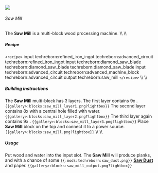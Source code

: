  ![](/mods/techreborn/saw_mill.png)

###### Saw Mill

The **Saw Mill** is a multi-block wood processing machine. \\\\ \\\\

##### Recipe

`<recipe>` input techreborn:refined_iron_ingot
techreborn:advanced_circuit techreborn:refined_iron_ingot input
techreborn:diamond_saw_blade techreborn:diamond_saw_blade
techreborn:diamond_saw_blade input techreborn:advanced_circuit
techreborn:advanced_machine_block techreborn:advanced_circuit output
techreborn:saw_mill `</recipe>` \\\\ \\\\

##### Building instructions

The **Saw Mill** multi-block has 3 layers. The first layer contains
9x <Mcitem id="techreborn:basic_machine_casing"/>.
`{{gallery>:blocks:saw_mill_layer1.png?lightbox}}` The
second layer contains 8x
<Mcitem id="techreborn:advanced_machine_casing"/>
with a central hole filled with water.
`{{gallery>:blocks:saw_mill_layer2.png?lightbox}}` The third
layer again contains 9x
<Mcitem id="techreborn:basic_machine_casing"/>.
`{{gallery>:blocks:saw_mill_layer3.png?lightbox}}` Place
**Saw Mill** block on the top and connect it to a power source.
`{{gallery>:blocks:saw_mill.png?lightbox}}` \\\\ \\\\

##### Usage

Put wood and water into the input slot. The **Saw Mill** will
produce planks, and with a chance of some
`{{:mods:techreborn:saw_dust.png}}` **[Saw
Dust](items:dust:saw_dust "wikilink")** and paper.
`{{gallery>:blocks:saw_mill_output.png?lightbox}}`
